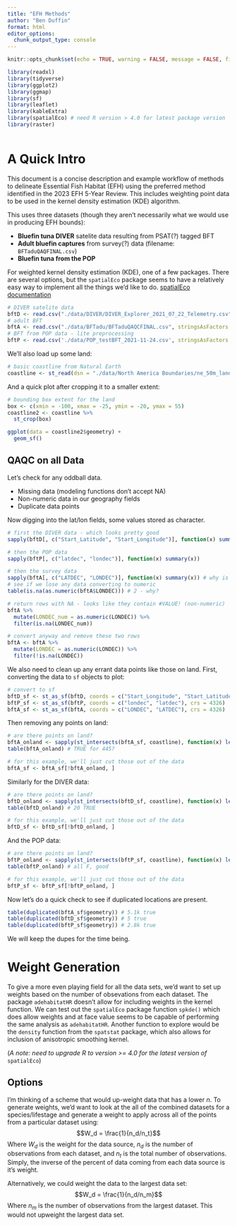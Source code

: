 ```yaml
---
title: "EFH Methods"
author: "Ben Duffin"
format: html
editor_options: 
  chunk_output_type: console
---
```



```r
knitr::opts_chunk$set(echo = TRUE, warning = FALSE, message = FALSE, fig.width = 10, fig.height = 9)
```

```r
library(readxl) 
library(tidyverse) 
library(ggplot2)
library(ggmap)
library(sf)
library(leaflet)
library(kableExtra)
library(spatialEco) # need R version > 4.0 for latest package version
library(raster) 



```

# A Quick Intro 

This document is a concise description and example workflow of methods to delineate Essential Fish Habitat (EFH) using the preferred method identified in the 2023 EFH 5-Year Review. This includes weighting point data to be used in the kernel density estimation (KDE) algorithm. 

This uses three datasets (though they aren't necessarily what we would use in producing EFH bounds): 

* **Bluefin tuna DIVER** satelite data resulting from PSAT(?) tagged BFT 
* **Adult bluefin captures** from survey(?) data (filename: `BFTaduQAQFINAL.csv`)
* **Bluefin tuna from the POP** 

For weighted kernel density estimation (KDE), one of a few packages. There are several options, but the `spatialEco` package seems to have a relatively easy way to implement all the things we'd like to do. [spatialEco documentation](https://cran.r-project.org/web/packages/spatialEco/spatialEco.pdf)

```r
# DIVER satelite data
bftD <- read.csv("./data/DIVER/DIVER_Explorer_2021_07_22_Telemetry.csv", stringsAsFactors = F)
# adult BFT 
bftA <- read.csv("./data/BFTadu/BFTaduQAQCFINAL.csv", stringsAsFactors = F, encoding = "UTF-8")
# BFT from POP data - lite preprocessing
bftP <- read.csv('./data/POP_testBFT_2021-11-24.csv', stringsAsFactors = F)
```

We'll also load up some land: 
``` r

# basic coastline from Natural Earth 
coastline <- st_read(dsn = "./data/North America Boundaries/ne_50m_land.shp")
```

And a quick plot after cropping it to a smaller extent: 

```r
# bounding box extent for the land 
box <- c(xmin = -100, xmax = -25, ymin = -20, ymax = 55)
coastline2 <- coastline %>% 
  st_crop(box)

ggplot(data = coastline2$geometry) + 
  geom_sf()
```


## QAQC on all Data 
Let's check for any oddball data. 

* Missing data (modeling functions don't accept NA)
* Non-numeric data in our geography fields
* Duplicate data points


Now digging into the lat/lon fields, some values stored as character. 
``` r
# first the DIVER data - which looks pretty good 
sapply(bftD[, c("Start_Latitude", "Start_Longitude")], function(x) summary(x))

# then the POP data
sapply(bftP[, c("latdec", "londec")], function(x) summary(x))

# then the survey data
sapply(bftA[, c("LATDEC", "LONDEC")], function(x) summary(x)) # why is LONDEC a character? should be numeric
# see if we lose any data converting to numeric
table(is.na(as.numeric(bftA$LONDEC))) # 2 - why? 

# return rows with NA - looks like they contain #VALUE! (non-numeric)
bftA %>% 
  mutate(LONDEC_num = as.numeric(LONDEC)) %>%
  filter(is.na(LONDEC_num)) 

# convert anyway and remove these two rows
bftA <- bftA %>% 
  mutate(LONDEC = as.numeric(LONDEC)) %>% 
  filter(!is.na(LONDEC))

```


We also need to clean up any errant data points like those on land. First, converting the data to `sf` objects to plot: 
``` r
# convert to sf
bftD_sf <- st_as_sf(bftD, coords = c("Start_Longitude", "Start_Latitude"), crs = 4326)
bftP_sf <- st_as_sf(bftP, coords = c("londec", "latdec"), crs = 4326)
bftA_sf <- st_as_sf(bftA, coords = c("LONDEC", "LATDEC"), crs = 4326)
```

Then removing any points on land:
``` r
# are there points on land? 
bftA_onland <- sapply(st_intersects(bftA_sf, coastline), function(x) length(x) == 1)
table(bftA_onland) # TRUE for 445?

# for this example, we'll just cut those out of the data
bftA_sf <- bftA_sf[!bftA_onland, ]

```

Similarly for the DIVER data: 
``` r
# are there points on land? 
bftD_onland <- sapply(st_intersects(bftD_sf, coastline), function(x) length(x) == 1)
table(bftD_onland) # 20 TRUE

# for this example, we'll just cut those out of the data
bftD_sf <- bftD_sf[!bftD_onland, ]

```

And the POP data: 
``` r
# are there points on land? 
bftP_onland <- sapply(st_intersects(bftP_sf, coastline), function(x) length(x) == 1)
table(bftP_onland) # all F, good 

# for this example, we'll just cut those out of the data
bftP_sf <- bftP_sf[!bftP_onland, ]

```

Now let's do a quick check to see if duplicated locations are present. 

``` r
table(duplicated(bftA_sf$geometry)) # 5.1k true 
table(duplicated(bftD_sf$geometry)) # 5 true
table(duplicated(bftP_sf$geometry)) # 2.8k true

```

We will keep the dupes for the time being. 


# Weight Generation
To give a more even playing field for all the data sets, we'd want to set up weights based on the number of obsevations from each dataset. The package `adehabitatHR` doesn't allow for including weights in the kernel function. We can test out the `spatialEco` package function `spkde()` which does allow weights and at face value seems to be capable of performing the same analysis as `adehabitatHR`. Another function to explore would be the `density` function from the `spatstat` package, which also allows for inclusion of anisotropic smoothing kernel. 

(*A note: need to upgrade R to version >= 4.0 for the latest version of* `spatialEco`)

## Options

I'm thinking of a scheme that would up-weight data that has a lower $n$. 
To generate weights, we'd want to look at the all of the combined datasets for a species/lifestage and generate a weight to apply across all of the points from a particular dataset using: 
$$W_d = \frac{1}{n_d/n_t}$$
Where $W_d$ is the weight for the data source, $n_d$ is the number of observations from each dataset, and $n_t$ is the total number of observations. Simply, the inverse of the percent of data coming from each data source is it's weight. 

Alternatively, we could weight the data to the largest data set:
$$W_d = \frac{1}{n_d/n_m}$$
Where $n_m$ is the number of observations from the largest dataset. This would not upweight the largest data set.